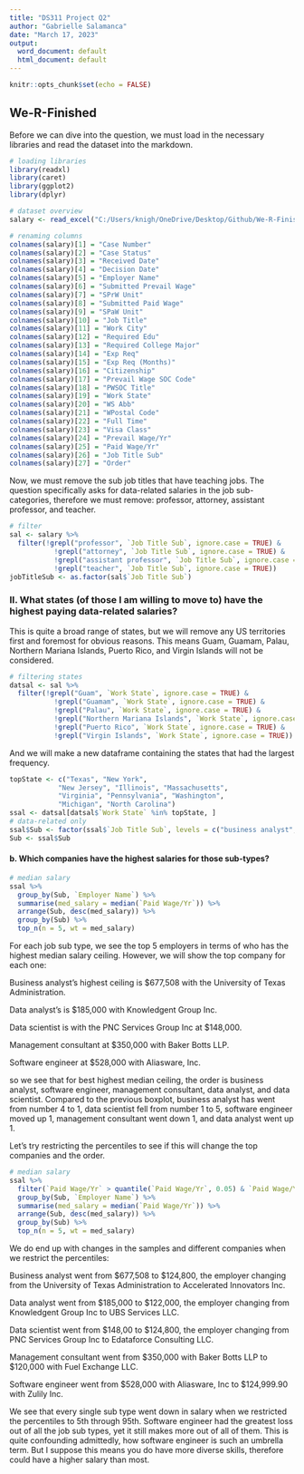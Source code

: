 ```yaml
---
title: "DS311 Project Q2"
author: "Gabrielle Salamanca"
date: "March 17, 2023"
output:
  word_document: default
  html_document: default
---
```


```r
knitr::opts_chunk$set(echo = FALSE)
```

## We-R-Finished

Before we can dive into the question, we must load in the necessary libraries and read the dataset into the markdown.

```r
# loading libraries
library(readxl)
library(caret)
library(ggplot2)
library(dplyr)

# dataset overview
salary <- read_excel("C:/Users/knigh/OneDrive/Desktop/Github/We-R-Finished/salary/salary_data_states.xlsx")

# renaming columns
colnames(salary)[1] = "Case Number"
colnames(salary)[2] = "Case Status"
colnames(salary)[3] = "Received Date"
colnames(salary)[4] = "Decision Date"
colnames(salary)[5] = "Employer Name"
colnames(salary)[6] = "Submitted Prevail Wage"
colnames(salary)[7] = "SPrW Unit"
colnames(salary)[8] = "Submitted Paid Wage"
colnames(salary)[9] = "SPaW Unit"
colnames(salary)[10] = "Job Title"
colnames(salary)[11] = "Work City"
colnames(salary)[12] = "Required Edu"
colnames(salary)[13] = "Required College Major"
colnames(salary)[14] = "Exp Req"
colnames(salary)[15] = "Exp Req (Months)"
colnames(salary)[16] = "Citizenship"
colnames(salary)[17] = "Prevail Wage SOC Code"
colnames(salary)[18] = "PWSOC Title"
colnames(salary)[19] = "Work State"
colnames(salary)[20] = "WS Abb"
colnames(salary)[21] = "WPostal Code"
colnames(salary)[22] = "Full Time"
colnames(salary)[23] = "Visa Class"
colnames(salary)[24] = "Prevail Wage/Yr"
colnames(salary)[25] = "Paid Wage/Yr"
colnames(salary)[26] = "Job Title Sub"
colnames(salary)[27] = "Order"
```

Now, we must remove the sub job titles that have teaching jobs. The question specifically asks for data-related salaries in the job sub-categories, therefore we must remove: professor, attorney, assistant professor, and teacher.

```r
# filter
sal <- salary %>%
  filter(!grepl("professor", `Job Title Sub`, ignore.case = TRUE) & 
           !grepl("attorney", `Job Title Sub`, ignore.case = TRUE) &
           !grepl("assistant professor", `Job Title Sub`, ignore.case = TRUE) & 
           !grepl("teacher", `Job Title Sub`, ignore.case = TRUE))
jobTitleSub <- as.factor(sal$`Job Title Sub`)
```

### II. What states (of those I am willing to move to) have the highest paying data-related salaries?

This is quite a broad range of states, but we will remove any US territories first and foremost for obvious reasons. This means Guam, Guamam, Palau, Northern Mariana Islands, Puerto Rico, and Virgin Islands will not be considered.

```r
# filtering states
datsal <- sal %>%
  filter(!grepl("Guam", `Work State`, ignore.case = TRUE) & 
           !grepl("Guamam", `Work State`, ignore.case = TRUE) &
           !grepl("Palau", `Work State`, ignore.case = TRUE) & 
           !grepl("Northern Mariana Islands", `Work State`, ignore.case = TRUE) &
           !grepl("Puerto Rico", `Work State`, ignore.case = TRUE) &
           !grepl("Virgin Islands", `Work State`, ignore.case = TRUE))
```

And we will make a new dataframe containing the states that had the largest frequency.

```r
topState <- c("Texas", "New York",
          	"New Jersey", "Illinois", "Massachusetts",
          	"Virginia", "Pennsylvania", "Washington",
          	"Michigan", "North Carolina")
ssal <- datsal[datsal$`Work State` %in% topState, ]
# data-related only
ssal$Sub <- factor(ssal$`Job Title Sub`, levels = c("business analyst", "data analyst", "data scientist", "management consultant", "software engineer"))
Sub <- ssal$Sub
```

#### b. Which companies have the highest salaries for those sub-types?

```r
# median salary
ssal %>%
  group_by(Sub, `Employer Name`) %>%
  summarise(med_salary = median(`Paid Wage/Yr`)) %>%
  arrange(Sub, desc(med_salary)) %>%
  group_by(Sub) %>%
  top_n(n = 5, wt = med_salary)
```

For each job sub type, we see the top 5 employers in terms of who has the highest median salary ceiling. However, we will show the top company for each one: 

Business analyst's highest ceiling is \$677,508 with the University of Texas Administration.

Data analyst's is \$185,000 with Knowledgent Group Inc.

Data scientist is with the PNC Services Group Inc at \$148,000.

Management consultant at \$350,000 with Baker Botts LLP.

Software engineer at \$528,000 with Aliasware, Inc.

so we see that for best highest median ceiling, the order is business analyst, software engineer, management consultant, data analyst, and data scientist. Compared to the previous boxplot, business analyst has went from number 4 to 1, data scientist fell from number 1 to 5, software engineer moved up 1, management consultant went down 1, and data analyst went up 1.

Let's try restricting the percentiles to see if this will change the top companies and the order.

```r
# median salary
ssal %>%
  filter(`Paid Wage/Yr` > quantile(`Paid Wage/Yr`, 0.05) & `Paid Wage/Yr` < quantile(`Paid Wage/Yr`, 0.95)) %>%
  group_by(Sub, `Employer Name`) %>%
  summarise(med_salary = median(`Paid Wage/Yr`)) %>%
  arrange(Sub, desc(med_salary)) %>%
  group_by(Sub) %>%
  top_n(n = 5, wt = med_salary)
```

We do end up with changes in the samples and different companies when we restrict the percentiles: 

Business analyst went from \$677,508 to \$124,800, the employer changing from the University of Texas Administration to Accelerated Innovators Inc.

Data analyst went from \$185,000 to \$122,000, the employer changing from Knowledgent Group Inc to UBS Services LLC.

Data scientist went from  \$148,00 to \$124,800, the employer changing from PNC Services Group Inc to Edataforce Consulting LLC.

Management consultant went from \$350,000 with Baker Botts LLP to \$120,000 with Fuel Exchange LLC.

Software engineer went from \$528,000 with Aliasware, Inc to \$124,999.90 with Zulily Inc.	

We see that every single sub type went down in salary when we restricted the percentiles to 5th through 95th. Software engineer had the greatest loss out of all the job sub types, yet it still makes more out of all of them. This is quite confounding admittedly, how software engineer is such an umbrella term. But I suppose this means you do have more diverse skills, therefore could have a higher salary than most.

```r
```
